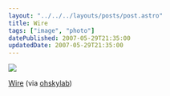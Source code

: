 ```yaml
---
layout: "../../../layouts/posts/post.astro"
title: Wire
tags: ["image", "photo"]
datePublished: 2007-05-29T21:35:00
updatedDate: 2007-05-29T21:35:00
---
```


![](/images/notes/wire.jpg)

[Wire](https://www.flickr.com/photos/ohskylab/511298243/) (via [ohskylab](http://flickr.com/photos/ohskylab))
